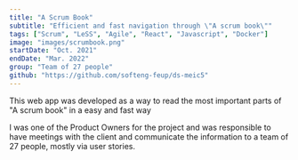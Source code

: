 ```yaml
---
title: "A Scrum Book"
subtitle: "Efficient and fast navigation through \"A scrum book\""
tags: ["Scrum", "LeSS", "Agile", "React", "Javascript", "Docker"]
image: "images/scrumbook.png"
startDate: "Oct. 2021"
endDate: "Mar. 2022"
group: "Team of 27 people"
github: "https://github.com/softeng-feup/ds-meic5"
---
```

This web app was developed as a way to read the most important parts of "A scrum book" in a easy and fast way

I was one of the Product Owners for the project and was responsible to have meetings with the client and communicate the information to a team of 27 people, mostly via user stories.